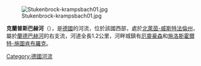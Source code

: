{{Unreferenced|time=2020-08-02T09:44:18+00:00}}
{{Coord|51|55|6|N|8|37|54|E|display=title}}
[[Image:Stukenbrock-krampsbach01.jpg|right]]

'''克蘭普斯巴赫河'''（{{lang-de|Krampsbach}}），是[[德國|德國]]的河流，位於該國西部，處於[[北萊茵-威斯特法倫州|北萊茵-威斯特法倫州]]，屬於[[蘭德巴赫河|蘭德巴赫河]]的右支流，河道全長1.2公里，河畔城鎮有[[厄靈豪森|厄靈豪森]]和[[施洛斯霍爾特-施圖肯布羅克|施洛斯霍爾特-施圖肯布羅克]]。

{{Germany-geo-stub}}
[[Category:德國河流|Category:德國河流]]